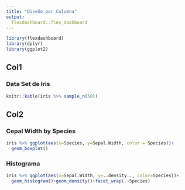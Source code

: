 ```yaml
---
title: "Diseño por Columna"
output: 
  flexdashboard::flex_dashboard
---
```


```r
library(flexdashboard)
library(dplyr)
library(ggplot2)
```


Col1
------------------

### Data Set de Iris
```r
knitr::kable(iris %>% sample_n(50))
```

Col2
------------------
### Cepal Width by Species
```r
iris %>% ggplot(aes(x=Species, y=Sepal.Width, color = Species))+
  geom_boxplot()
```

### Histograma
```r
iris %>% ggplot(aes(x=Sepal.Width, y=..density.., color=Species))+
  geom_histogram()+geom_density()+facet_wrap(.~Species)
```

